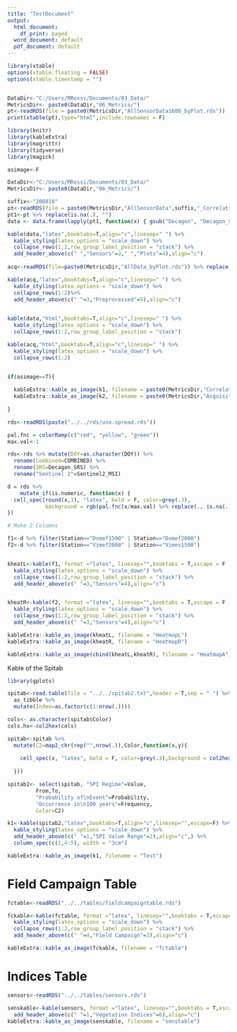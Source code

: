 ```yaml
---
title: "TestDocument"
output:
  html_document:
    df_print: paged
  word_document: default
  pdf_document: default
---
```


```r

library(xtable)
options(xtable.floating = FALSE)
options(xtable.timestamp = "")


DataDir<-"C:/Users/MRossi/Documents/03_Data/"
MetricsDir<- paste0(DataDir,"06_Metrics/")
pt<-readRDS(file = paste0(MetricsDir,"AllSensorData1608_byPlot.rds"))
print(xtable(pt),type="html",include.rownames = F)

```

```r

library(knitr)
library(kableExtra)
library(magrittr)
library(tidyverse)
library(magick)

asimage<-F

DataDir<-"C:/Users/MRossi/Documents/03_Data/"
MetricsDir<- paste0(DataDir,"06_Metrics/")

suffix<-"200818"
pt<-readRDS(file = paste0(MetricsDir,"AllSensorData",suffix,"_CorrelationAll.rds"))
pt1<-pt %>% replace(is.na(.), "")
data <- data.frame(lapply(pt1, function(x) { gsub("Decagon", "Decagon_SRS", x)}))

kable(data,"latex",booktabs=T,align="c",linesep=" ") %>% 
  kable_styling(latex_options = "scale_down") %>% 
  collapse_rows(1:2,row_group_label_position = "stack") %>% 
  add_header_above(c(" ","Sensors"=2," ","Plots"=4),align="c")
  
acq<-readRDS(file=paste0(MetricsDir,"AllData_byPlot.rds")) %>% replace(is.na(.), "")

kable(acq,"latex",booktabs=T,align="c",linesep=" ") %>% 
  kable_styling(latex_options = "scale_down") %>% 
  collapse_rows(1:2)%>% 
  add_header_above(c(" "=3,"Preprocessed"=5),align="c") 
  

kable(data,"html",booktabs=T,align="c",linesep=" ") %>% 
  kable_styling(latex_options = "scale_down") %>% 
  collapse_rows(1:2,row_group_label_position = "stack")

kable(acq,"html",booktabs=T,align="c",linesep=" ") %>% 
  kable_styling(latex_options = "scale_down") %>% 
  collapse_rows(1:2)


if(asimage==T){
  
  kableExtra::kable_as_image(k1, filename = paste0(MetricsDir,"Correlation_Table_All_byPlot"))
  kableExtra::kable_as_image(k2, filename = paste0(MetricsDir,"Acquisition_Table_All_byPlot"))
  
}

```


```r

rds<-readRDS(paste("../../rds/uno.spread.rds"))

pal.fnc = colorRamp(c("red", "yellow", "green"))
max.val<-1

rds<-rds %>% mutate(DOY=as.character(DOY)) %>% 
  rename(Combined=COMBINED) %>% 
  rename(SRS=Decagon_SRS) %>% 
  rename("Sentinel 2"=Sentinel2_MSI)

d = rds %>%
    mutate_if(is.numeric, function(x) {
  cell_spec(round(x,1), "latex", bold = F, color=grey(.3),
            background = rgb(pal.fnc(x/max.val) %>% replace(., is.na(.), 200), maxColorValue=255))
}) 

# Make 2 Columns

f1<-d %>% filter(Station=="Domef1500" | Station=="Domef2000")
f2<-d %>% filter(Station=="Vimef2000" | Station=="Vimes1500")


kheatL<-kable(f1, format ="latex", linesep="",booktabs = T,escape = F ,align = "c") %>% 
  kable_styling(latex_options = "scale_down") %>% 
  collapse_rows(1:2,row_group_label_position = "stack") %>% 
  add_header_above(c(" "=3,"Sensors"=4),align="c")


kheatR<-kable(f2, format ="latex", linesep="",booktabs = T,escape = F ,align = "c") %>% 
  kable_styling(latex_options = "scale_down") %>% 
  collapse_rows(1:2,row_group_label_position = "stack") %>% 
  add_header_above(c(" "=3,"Sensors"=4),align="c")

kableExtra::kable_as_image(kheatL, filename = "HeatmapL")
kableExtra::kable_as_image(kheatR, filename = "HeatmapR")

kableExtra::kable_as_image(cbind(kheatL,kheatR), filename = "HeatmapA")

```

Kable of the Spitab

```r
library(gplots)

spitab<-read.table(file = "../../spitab2.txt",header = T,sep = " ") %>% 
  as_tibble %>% 
  mutate(Index=as.factor(c(1:nrow(.))))

cols<- as.character(spitab$Color)
cols.hx<-col2hex(cols)

spitab<-spitab %>% 
  mutate(C2=map2_chr(rep("",nrow(.)),Color,function(x,y){
    
    cell_spec(x, "latex", bold = F, color=grey(.3),background = col2hex(y))
    
  }))

spitab2<- select(spitab, "SPI Regime"=Value,
         From,To,
         "Probability of\nEvent"=Probability,
         "Occurrence in\n100 years"=Frequency,
         Color=C2)

k1<-kable(spitab2,"latex",booktabs=T,align="c",linesep="",escape=F) %>% 
  kable_styling(latex_options = "scale_down") %>% 
  add_header_above(c(" "=1,"SPI Value Range"=2),align="c",) %>% 
  column_spec(c(1,4:5), width = "3cm")

kableExtra::kable_as_image(k1, filename = "Test")


```


# Field Campaign Table

```r

fctable<-readRDS("../../tables/fieldcampaigntable.rds")

fckable<-kable(fctable, format ="latex", linesep="",booktabs = T,escape = F ,align = "c") %>% 
  kable_styling(latex_options = "scale_down") %>% 
  collapse_rows(1:2,row_group_label_position = "stack") %>% 
  add_header_above(c(" "=4,"Field Campaign"=3),align="c")

kableExtra::kable_as_image(fckable, filename = "fctable")

```


# Indices Table

```r

sensors<-readRDS("../../tables/sensors.rds")

senskable<-kable(sensors, format ="latex", linesep="",booktabs = T,escape = F ,align = "c") %>% 
  add_header_above(c(" "=1,"Vegetation Indices"=6),align="c")
kableExtra::kable_as_image(senskable, filename = "senstable")

```




